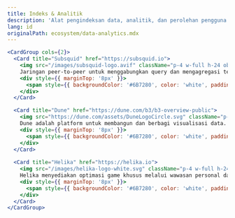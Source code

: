 ```yaml
---
title: Indeks & Analitik
description: 'Alat pengindeksan data, analitik, dan perolehan pengguna untuk aplikasi B3.'
lang: id
originalPath: ecosystem/data-analytics.mdx
---
```

```jsx
<CardGroup cols={2}>
  <Card title="Subsquid" href="https://subsquid.io">
    <img src="/images/subsquid-logo.avif" className="p-4 w-full h-24 object-contain bg-black rounded-xl mt-3" />
    Jaringan peer-to-peer untuk menggabungkan query dan mengagregasi terabyte data on-chain dan off-chain
    <div style={{ marginTop: '8px' }}>
      <span style={{ backgroundColor: '#6B7280', color: 'white', padding: '2px 8px', borderRadius: '4px', fontSize: '12px' }}>Data Indexers</span>
    </div>
  </Card>

  <Card title="Dune" href="https://dune.com/b3/b3-overview-public">
    <img src="https://dune.com/assets/DuneLogoCircle.svg" className="p-4 w-full h-24 object-contain bg-black rounded-xl mt-3" />
    Dune adalah platform untuk membangun dan berbagi visualisasi data.
    <div style={{ marginTop: '8px' }}>
      <span style={{ backgroundColor: '#6B7280', color: 'white', padding: '2px 8px', borderRadius: '4px', fontSize: '12px' }}>Data Analytics</span>
    </div>
  </Card>
  
  <Card title="Helika" href="https://helika.io">
    <img src="/images/helika-logo-white.svg" className="p-4 w-full h-24 object-contain bg-black rounded-xl mt-3" />
    Helika menyediakan optimasi game khusus melalui wawasan personal dari analis berpengalaman, menyatukan data on-chain, in-game, dan komunitas untuk mendorong pertumbuhan.
    <div style={{ marginTop: '8px' }}>
      <span style={{ backgroundColor: '#6B7280', color: 'white', padding: '2px 8px', borderRadius: '4px', fontSize: '12px' }}>User Acquisition</span>
    </div>
  </Card>
</CardGroup>
```
